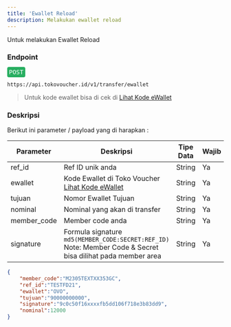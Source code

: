```yaml
---
title: 'Ewallet Reload'
description: Melakukan ewallet reload
---
```



Untuk melakukan Ewallet Reload


### Endpoint
<div style="font-family:monospace;margin-bottom: 12px;">
<span style="color:white;background:#27ae60;border-radius: 4px;padding: 4px;">POST</span>
</div>

```
https://api.tokovoucher.id/v1/transfer/ewallet
```

> Untuk kode ewallet bisa di cek di [Lihat Kode eWallet](https://member.tokovoucher.id/list-wallet)    

### Deskripsi
Berikut ini parameter / payload yang di harapkan :

| Parameter   | Deskripsi                                                                                                              | Tipe Data | Wajib |
|-------------|------------------------------------------------------------------------------------------------------------------------|-----------|-------|
| ref_id      | Ref ID unik anda                                                                                                       | String    | Ya    |
| ewallet      | Kode Ewallet di Toko Voucher [Lihat Kode eWallet](https://member.tokovoucher.id/list-wallet)                                                                                                          | String    | Ya    |
| tujuan      | Nomor Ewallet Tujuan                                                                                                      | String    | Ya    |
| nominal | Nominal yang akan di transfer                                                                                                      | String    | Ya    |
| member_code | Member code anda                                                                                                       | String    | Ya    |
| signature   | Formula signature `md5(MEMBER_CODE:SECRET:REF_ID)` Note: Member Code & Secret bisa dilihat pada member area | String    | Ya    |


```json title=Contoh
{
    "member_code":"M2305TEXTXX353GC",
    "ref_id":"TESTFD21",
    "ewallet":"OVO",
    "tujuan":"90000000000",
    "signature":"9c0c50f16xxxxfb5dd106f718e3b83dd9",
    "nominal":12000
}
```

